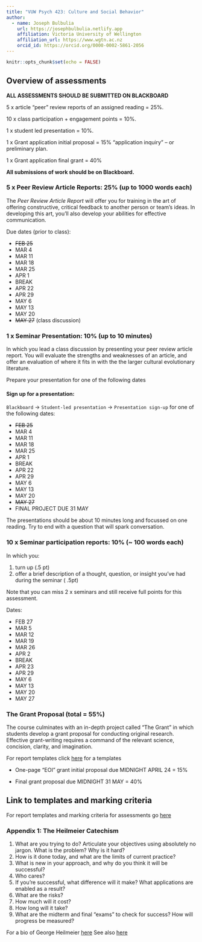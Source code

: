 ```yaml
---
title: "VUW Psych 423: Culture and Social Behavior"
author:
  - name: Joseph Bulbulia
    url: https://josephbulbulia.netlify.app
    affiliation: Victoria University of Wellington
    affiliation_url: https://www.wgtn.ac.nz
    orcid_id: https://orcid.org/0000-0002-5861-2056
---
```


```r
knitr::opts_chunk$set(echo = FALSE)
```

## Overview of assessments

**ALL ASSESSMENTS SHOULD BE SUBMITTED ON BLACKBOARD**

5 x article “peer” review reports of an assigned reading = 25%.

10 x class participation + engagement points = 10%. 

1 x student led presentation = 10%.

1 x Grant application initial proposal = 15% “application inquiry” – or preliminary plan.

1 x Grant application final grant = 40%


**All submissions of work should be on Blackboard.**

### 5 x Peer Review Article Reports: 25% (up to 1000 words each)

The *Peer Review Article Report* will offer you for training in the art of offering constructive, critical feedback to another person or team's ideas.  In developing this art, you'll also develop your abilities for effective communication. 

Due dates (prior to class):

  - ~~FEB 25~~
  - MAR 4
  - MAR 11
  - MAR 18
  - MAR 25
  - APR 1
  - BREAK
  - APR 22
  - APR 29
  - MAY 6
  - MAY 13
  - MAY 20
  - ~~MAY 27~~ (class discussion)


### 1 x Seminar Presentation: 10% (up to 10 minutes)

In which you lead a class discussion by presenting your peer review article report. You will evaluate the strengths and weaknesses of an article, and offer an evaluation of where it fits in with the the larger cultural evolutionary literature.  

Prepare your presentation for one of the following dates

#### Sign up for a presentation:

`Blackboard` $\to$ `Student-led presentation` $\to$ `Presentation sign-up`  for one of the following dates:

  - ~~FEB 25~~
  - MAR 4
  - MAR 11
  - MAR 18
  - MAR 25
  - APR 1
  - BREAK
  - APR 22
  - APR 29
  - MAY 6
  - MAY 13
  - MAY 20
  - ~~MAY 27~~
  - FINAL PROJECT DUE 31 MAY

The presentations should be about 10 minutes long and focussed on one reading. Try to end with a question that will spark conversation. 
  
  
### 10 x Seminar participation reports: 10% (~ 100 words each)

In which you:

1. turn up (.5 pt)
2. offer a brief description of a thought, question, or insight you've had during the seminar ( .5pt)

Note that you can miss 2 x seminars and still receive full points for this assessment. 


Dates: 

  - FEB 27
  - MAR 5
  - MAR 12
  - MAR 19
  - MAR 26
  - APR 2
  - BREAK
  - APR 23
  - APR 29
  - MAY 6
  - MAY 13
  - MAY 20
  - MAY 27




### The Grant Proposal (total = 55%) 

The course culminates with an in-depth project called "The Grant" in which students develop a grant proposal for conducting original research. Effective grant-writing requires a command of the relevant science, concision, clarity, and imagination.

For report templates click [here](https://go-bayes.github.io/psych-423/templatesC.html) for a templates


- One-page "EOI" grant initial proposal due MIDNIGHT APRIL 24 = 15%

- Final grant proposal due MIDNIGHT 31 MAY = 40% 



## Link to templates and marking criteria

For report templates and marking criteria for assessments go  [here](https://go-bayes.github.io/psych-423/templatesC.html) 


###  Appendix 1: The Heilmeier Catechism

  1. What are you trying to do? Articulate your objectives using absolutely no
jargon. What is the problem?  Why is it hard?
  2. How is it done today, and what are the limits of current practice?
  3. What is new in your approach, and why do you think it will be successful?
  4. Who cares?
  5. If you’re successful, what difference will it make? What applications are enabled as a result?
  6. What are the risks?
  7. How much will it cost?
  8. How long will it take?
  9. What are the midterm and final “exams” to check for success? How will progress be measured?

For a bio of George Heilmeier [here](https://ethw.org/George_H._Heilmeier)
See also [here](http://people.physics.illinois.edu/Celia/Heilmeier.pdf)


